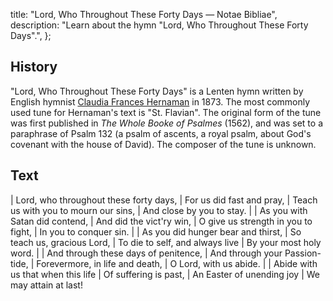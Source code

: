   title: "Lord, Who Throughout These Forty Days — Notae Bibliae",
  description: "Learn about the hymn \"Lord, Who Throughout These Forty Days\".",
};

<Initial text="Lord, Who Throughout These Forty Days" />

## History

"Lord, Who Throughout These Forty Days" is a Lenten hymn written by English hymnist [Claudia Frances Hernaman](/liturgy/music/composers/claudia-frances-hernaman) in 1873. The most commonly used tune for Hernaman's text is "St. Flavian". The original form of the tune was first published in *The Whole Booke of Psalmes* (1562), and was set to a paraphrase of Psalm 132 (a psalm of ascents, a royal psalm, about God's covenant with the house of David). The composer of the tune is unknown.

## Text

<Poetry>
|  Lord, who throughout these forty days,
|  For us did fast and pray,
|  Teach us with you to mourn our sins,
|  And close by you to stay.
|
|  As you with Satan did contend,
|  And did the vict'ry win,
|  O give us strength in you to fight,
|  In you to conquer sin.
|
|  As you did hunger bear and thirst,
|  So teach us, gracious Lord,
|  To die to self, and always live
|  By your most holy word.
|
|  And through these days of penitence,
|  And through your Passion-tide,
|  Forevermore, in life and death,
|  O Lord, with us abide.
|
|  Abide with us that when this life
|  Of suffering is past,
|  An Easter of unending joy
|  We may attain at last!
</Poetry>
